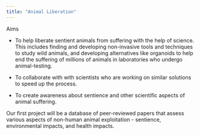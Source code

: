 ```yaml
---
title: "Animal Liberation"
---
```


Aims

-   To help liberate sentient animals from suffering with the help of science. This includes finding and developing non-invasive tools and techniques to study wild animals, and developing alternatives like organoids to help end the suffering of millions of animals in laboratories who undergo animal-testing.

-   To collaborate with with scientists who are working on similar solutions to speed up the process.

-   To create awareness about sentience and other scientific aspects of animal suffering.

Our first project will be a database of peer-reviewed papers that assess various aspects of non-human animal exploitation - sentience, environmental impacts, and health impacts.
